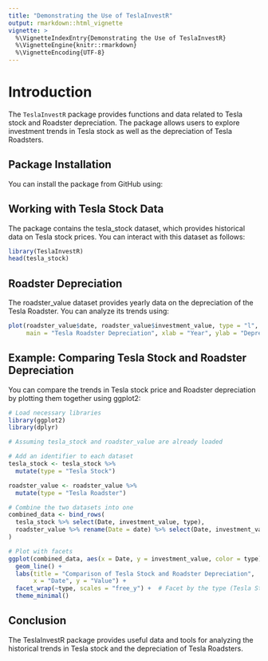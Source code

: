 ```yaml
---
title: "Demonstrating the Use of TeslaInvestR"
output: rmarkdown::html_vignette
vignette: >
  %\VignetteIndexEntry{Demonstrating the Use of TeslaInvestR}
  %\VignetteEngine{knitr::rmarkdown}
  %\VignetteEncoding{UTF-8}
---
```


# Introduction

The `TeslaInvestR` package provides functions and data related to Tesla stock and Roadster depreciation. The package allows users to explore investment trends in Tesla stock as well as the depreciation of Tesla Roadsters.

## Package Installation

You can install the package from GitHub using:


## Working with Tesla Stock Data

The package contains the tesla_stock dataset, which provides historical data on Tesla stock prices. You can interact with this dataset as follows:

```r
library(TeslaInvestR)
head(tesla_stock)
```

## Roadster Depreciation

The roadster_value dataset provides yearly data on the depreciation of the Tesla Roadster. You can analyze its trends using:

```r
plot(roadster_value$date, roadster_value$investment_value, type = "l",
     main = "Tesla Roadster Depreciation", xlab = "Year", ylab = "Depreciation Value (USD)")
```

## Example: Comparing Tesla Stock and Roadster Depreciation

You can compare the trends in Tesla stock price and Roadster depreciation by plotting them together using ggplot2:
```r
# Load necessary libraries
library(ggplot2)
library(dplyr)

# Assuming tesla_stock and roadster_value are already loaded

# Add an identifier to each dataset
tesla_stock <- tesla_stock %>%
  mutate(type = "Tesla Stock")

roadster_value <- roadster_value %>%
  mutate(type = "Tesla Roadster")

# Combine the two datasets into one
combined_data <- bind_rows(
  tesla_stock %>% select(Date, investment_value, type),
  roadster_value %>% rename(Date = date) %>% select(Date, investment_value, type)
)

# Plot with facets
ggplot(combined_data, aes(x = Date, y = investment_value, color = type)) +
  geom_line() +
  labs(title = "Comparison of Tesla Stock and Roadster Depreciation",
       x = "Date", y = "Value") +
  facet_wrap(~type, scales = "free_y") +  # Facet by the type (Tesla Stock and Tesla Roadster)
  theme_minimal()

```

## Conclusion

The TeslaInvestR package provides useful data and tools for analyzing the historical trends in Tesla stock and the depreciation of Tesla Roadsters.

